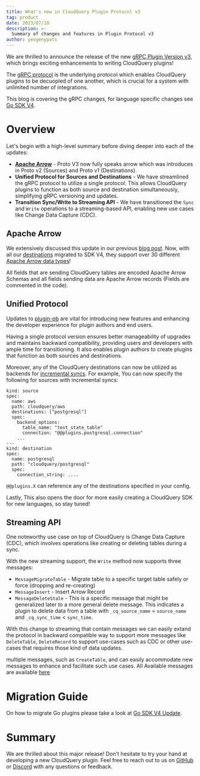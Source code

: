 ```yaml
---
title: What's new in CloudQuery Plugin Protocol v3
tag: product
date: 2023/07/10
description: >-
  Summary of changes and features in Plugin Protocol v3
author: yevgenypats
---
```



<BlogHeader/>

We are thrilled to announce the release of the new [gRPC Plugin Version v3](https://github.com/cloudquery/plugin-pb/blob/main/plugin/v3/plugin.proto), which brings exciting enhancements to writing CloudQuery plugins!

The [gRPC protocol](https://github.com/cloudquery/plugin-pb) is the underlying protocol which
enables CloudQuery plugins to be decuopled of one another, which is crucial for a system with unlimited number of integrations.

This blog is covering the gRPC changes, for language specific changes see [Go SDK V4](./go_sdk_v4).

# Overview

Let's begin with a high-level summary before diving deeper into each of the updates:

- **[Apache Arrow](./adopting_apache_arrow_at_cloudquery)** - Proto V3 now fully speaks arrow which was introduces in Proto v2 (Sources) and Proto v1 (Destinations).
- **Unified Protocol for Sources and Destinations** - We have streamlined the gRPC protocol to utilize a single protocol. This allows CloudQuery plugins to function as both source and destination simultaneously, simplifying gRPC versioning and updates.
- **Transition Sync/Write to Streaming API** - We have transitioned the `Sync` and `Write` operations to a streaming-based API, enabling new use cases like Change Data Capture (CDC).

## Apache Arrow

We extensively discussed this update in our previous [blog post](./adopting_apache_arrow_at_cloudquery).
Now, with all our [destinations](../docs/plugins/destinations/overview) migrated to SDK V4, they support over 30 different [Apache Arrow data types](https://arrow.apache.org/docs/python/api/datatypes.html)!

All fields that are sending CloudQuery tables are encoded Apache Arrow Schemas and all fields sending data are
Apache Arrow records (Fields are commented in the code).

## Unified Protocol

Updates to [plugin-pb](https://github.com/cloudquery/plugin-pb/blob/main/plugin/v3/plugin.proto) are vital for introducing new features and enhancing the developer experience for plugin authors and end users.

Having a single protocol version ensures better manageability of upgrades and maintains backward compatibility, providing users and developers with ample time for transitioning.
It also enables plugin authors to create plugins that function as both sources and destinations.

Moreover, any of the CloudQuery destinations can now be utilized as backends for [incremental syncs](docs/core-concepts/syncs#incremental-table-syncs).
For example, You can now specify the following for sources with incremental syncs:

```
kind: source
spec:
  name: aws
  path: cloudquery/aws
  destinations: ["postgresql"]
  spec:
    backend_options:
      table_name: "test_state_table"
      connection: "@@plugins.postgresql.connection"
    ...
---
kind: destination
spec:
  name: postgresql
  path: "cloudquery/postgresql"
  spec:
    connection_string: .... 
```

`@@plugins.X` can reference any of the destinations specified in your config.

Lastly, This also opens the door for more easily creating a CloudQuery SDK for new languages, so stay tuned!

## Streaming API

One noteworthy use case on top of CloudQuery is Change Data Capture (CDC), which involves operations like creating or deleting tables during a sync.

With the new streaming support, the `Write` method now supports three messages:

- `MessageMigrateTable` - Migrate table to a specific target table safely or force (dropping and re-creating)
- `MessageInsert` - Insert Arrow Record
- `MessageDeleteStale` - This is a specific message that might be generalized later to a more general delete message. This indicates a plugin
   to delete data from a table with `_cq_source_name` = `source_name` and `_cq_sync_time` < `sync_time`.

With this change to streaming that contain messages we can easily extand the protocol in backward compatible way to
support more messages like `DeleteTable`, `DeleteRecord` to support use-cases such as CDC or other use-cases that requires those kind of data updates.

multiple messages, such as `CreateTable`, and can easily accommodate new messages to enhance and facilitate such use cases.
All Available messages are available [here](https://github.com/cloudquery/plugin-pb/blob/main/plugin/v3/plugin.proto#L103)

# Migration Guide

On how to migrate Go plugins please take a look at [Go SDK V4 Update](./go_sdk_v4).

# Summary

We are thrilled about this major release! Don't hesitate to try your hand at developing a new CloudQuery plugin. Feel free to reach out to us on [GitHub](https://github.com/cloudquery/cloudquery) or [Discord](https://cloudquery.io/discord) with any questions or feedback.


